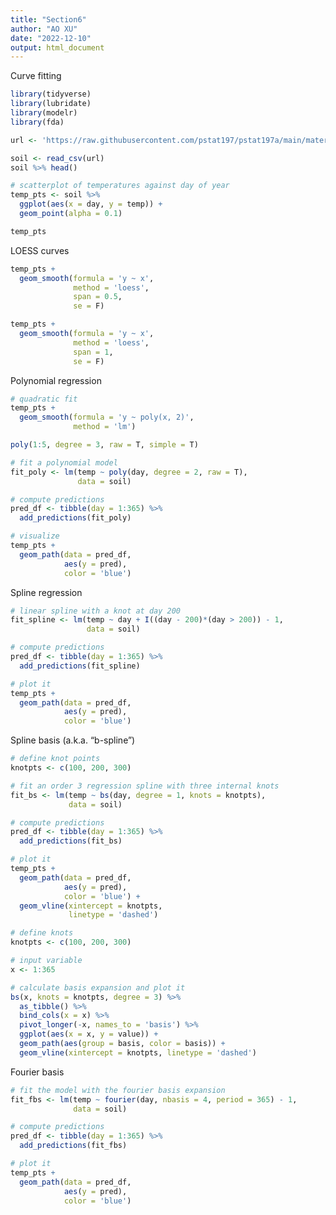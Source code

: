```yaml
---
title: "Section6"
author: "AO XU"
date: "2022-12-10"
output: html_document
---
```


Curve fitting
```r
library(tidyverse)
library(lubridate)
library(modelr)
library(fda)

url <- 'https://raw.githubusercontent.com/pstat197/pstat197a/main/materials/labs/lab7-curvefitting/data/soiltemp.csv'

soil <- read_csv(url)
soil %>% head()
```
```r
# scatterplot of temperatures against day of year
temp_pts <- soil %>%
  ggplot(aes(x = day, y = temp)) +
  geom_point(alpha = 0.1)

temp_pts
```

LOESS curves

```r
temp_pts + 
  geom_smooth(formula = 'y ~ x',
              method = 'loess',
              span = 0.5,
              se = F)
```

```r
temp_pts + 
  geom_smooth(formula = 'y ~ x',
              method = 'loess',
              span = 1,
              se = F)
```

Polynomial regression
```r
# quadratic fit
temp_pts + 
  geom_smooth(formula = 'y ~ poly(x, 2)',
              method = 'lm')
```
```r
poly(1:5, degree = 3, raw = T, simple = T)
```

```r
# fit a polynomial model
fit_poly <- lm(temp ~ poly(day, degree = 2, raw = T),
               data = soil)

# compute predictions
pred_df <- tibble(day = 1:365) %>%
  add_predictions(fit_poly)

# visualize
temp_pts + 
  geom_path(data = pred_df, 
            aes(y = pred),
            color = 'blue')
```
Spline regression
```r
# linear spline with a knot at day 200
fit_spline <- lm(temp ~ day + I((day - 200)*(day > 200)) - 1,
                 data = soil)

# compute predictions
pred_df <- tibble(day = 1:365) %>%
  add_predictions(fit_spline)

# plot it
temp_pts + 
  geom_path(data = pred_df, 
            aes(y = pred),
            color = 'blue')
```
Spline basis (a.k.a. “b-spline”)
```r
# define knot points
knotpts <- c(100, 200, 300)

# fit an order 3 regression spline with three internal knots
fit_bs <- lm(temp ~ bs(day, degree = 1, knots = knotpts),
             data = soil) 

# compute predictions
pred_df <- tibble(day = 1:365) %>%
  add_predictions(fit_bs)

# plot it
temp_pts + 
  geom_path(data = pred_df, 
            aes(y = pred),
            color = 'blue') +
  geom_vline(xintercept = knotpts, 
             linetype = 'dashed')
```
```r
# define knots
knotpts <- c(100, 200, 300)

# input variable
x <- 1:365

# calculate basis expansion and plot it
bs(x, knots = knotpts, degree = 3) %>%
  as_tibble() %>%
  bind_cols(x = x) %>%
  pivot_longer(-x, names_to = 'basis') %>%
  ggplot(aes(x = x, y = value)) +
  geom_path(aes(group = basis, color = basis)) +
  geom_vline(xintercept = knotpts, linetype = 'dashed')
```
Fourier basis
```r
# fit the model with the fourier basis expansion
fit_fbs <- lm(temp ~ fourier(day, nbasis = 4, period = 365) - 1,
              data = soil)

# compute predictions
pred_df <- tibble(day = 1:365) %>%
  add_predictions(fit_fbs)

# plot it
temp_pts + 
  geom_path(data = pred_df, 
            aes(y = pred),
            color = 'blue')
```

```r

```

